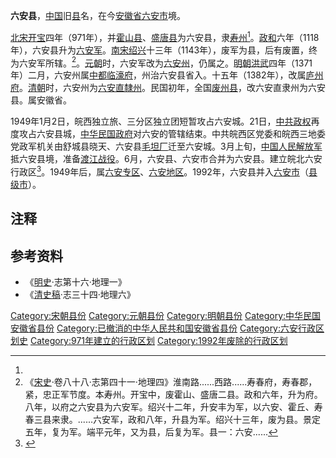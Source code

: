 '''六安县'''，[[中国|中国]]旧[[县|县]]名，在今[[安徽省|安徽省]][[六安市|六安市]]境。

[[北宋|北宋]][[开宝|开宝]]四年（971年），并[[霍山县|霍山县]]、[[盛唐县|盛唐县]]为六安县，隶[[寿州_(隋朝)|寿州]]<ref name="a1"/>。[[政和_(年号)|政和]]六年（1118年），六安县升为[[六安军|六安军]]。[[南宋|南宋]][[紹興_(南宋)|绍兴]]十三年（1143年），废军为县，后有废置，终为六安军所辖。<ref>《[[宋史|宋史]]·卷八十八·志第四十一·地理四》淮南路......西路......寿春府，寿春郡，紧，忠正军节度。本寿州。开宝中，废霍山、盛唐二县。政和六年，升为府。八年，以府之六安县为六安军。绍兴十二年，升安丰为军，以六安、霍丘、寿春三县来隶。......六安军，政和八年，升县为军。绍兴十三年，废为县。景定五年，复为军。端平元年，又为县，后复为军。县一：六安......</ref>。[[元朝|元朝]]时，六安军改为[[六安州|六安州]]，仍属之。[[明朝|明朝]][[洪武|洪武]]四年（1371年）二月，六安州属[[明中都|中都]][[临濠府|临濠府]]，州治六安县省入。十五年（1382年），改属[[庐州府|庐州府]]。[[清朝|清朝]]时，六安州为[[六安直隸州|六安直隸州]]。民国初年，全国[[废府州厅改县|废州县]]，改六安直隶州为六安县。属安徽省。

1949年1月2日，皖西独立旅、三分区独立团短暂攻占六安城。21日，[[中共政权|中共政权]]再度攻占六安县城，[[中华民国政府|中华民国政府]]对六安的管辖结束。中共皖西区党委和皖西三地委党政军机关由舒城县晓天、六安县[[毛坦厂|毛坦厂]]迁至六安城。3月上旬，[[中国人民解放军|中国人民解放军]]抵六安县境，准备[[渡江战役|渡江战役]]。6月，六安县、六安市合并为六安县。建立皖北六安行政区<ref name="a1">{{Cite web |url=http://www.luan.gov.cn/content/detail/529e0eed8744b855a9cb8484.html |title=走进六安/六安史志/大事记——大事记 |accessdate=2014-11-14 |author= |date=2004-10-10 |work= |publisher=安徽省六安市人民政府网站，来源：六安史志/大事记 |language=Zh-hans |deadurl=yes |archiveurl=https://web.archive.org/web/20141127235859/http://www.luan.gov.cn/content/detail/529e0eed8744b855a9cb8484.html |archivedate=2014-11-27 }}</ref>。1949年后，属[[六安专区|六安专区]]、[[六安地区|六安地区]]。1992年，六安县并入[[六安市|六安市]]（[[县级市|县级市]]）。

== 注释 ==

{{Reflist|2}}

== 参考资料 ==

*《[[明史|明史]]·志第十六·地理一》
*《[[清史稿|清史稿]]·志三十四·地理六》

{{中華民國安徽省行政區劃}}
[[Category:宋朝县份|Category:宋朝县份]]
[[Category:元朝县份|Category:元朝县份]]
[[Category:明朝县份|Category:明朝县份]]
[[Category:中华民国安徽省县份|Category:中华民国安徽省县份]]
[[Category:已撤消的中华人民共和国安徽省县份|Category:已撤消的中华人民共和国安徽省县份]]
[[Category:六安行政区划史|Category:六安行政区划史]]
[[Category:971年建立的行政区划|Category:971年建立的行政区划]]
[[Category:1992年废除的行政区划|Category:1992年废除的行政区划]]